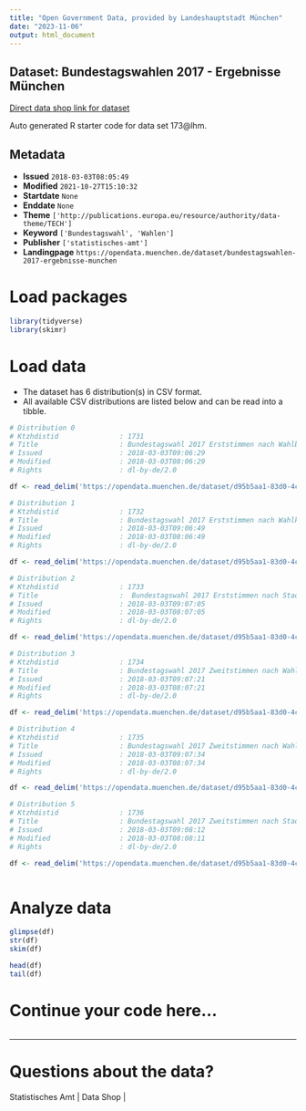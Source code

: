 ```yaml
---
title: "Open Government Data, provided by Landeshauptstadt München"
date: "2023-11-06"
output: html_document
---
```


## Dataset: Bundestagswahlen 2017 - Ergebnisse München

[Direct data shop link for dataset](https://opendata.muenchen.de/dataset/bundestagswahlen-2017-ergebnisse-munchen)

Auto generated R starter code for data set 173@lhm.

## Metadata

- **Issued** `2018-03-03T08:05:49`
- **Modified** `2021-10-27T15:10:32`
- **Startdate** `None`
- **Enddate** `None`
- **Theme** `['http://publications.europa.eu/resource/authority/data-theme/TECH']`
- **Keyword** `['Bundestagswahl', 'Wahlen']`
- **Publisher** `['statistisches-amt']`
- **Landingpage** `https://opendata.muenchen.de/dataset/bundestagswahlen-2017-ergebnisse-munchen`


# Load packages

```r

library(tidyverse)
library(skimr)

```

# Load data

-   The dataset has 6 distribution(s) in CSV format.
-   All available CSV distributions are listed below and can be read into a tibble.

```r

# Distribution 0
# Ktzhdistid               : 1731
# Title                    : Bundestagswahl 2017 Erststimmen nach Wahlbezirken
# Issued                   : 2018-03-03T09:06:29
# Modified                 : 2018-03-03T08:06:29
# Rights                   : dl-by-de/2.0

df <- read_delim('https://opendata.muenchen.de/dataset/d95b5aa1-83d0-4c15-9a12-661c2e3622ff/resource/14732d87-21b4-4689-b824-68b2d5a43248/download/btw2017amtlicherststimmenwahlbezirke.csv')

# Distribution 1
# Ktzhdistid               : 1732
# Title                    : Bundestagswahl 2017 Erststimmen nach Wahlkreisen
# Issued                   : 2018-03-03T09:06:49
# Modified                 : 2018-03-03T08:06:49
# Rights                   : dl-by-de/2.0

df <- read_delim('https://opendata.muenchen.de/dataset/d95b5aa1-83d0-4c15-9a12-661c2e3622ff/resource/339d69ec-69ce-4675-a397-3fb54507c124/download/btw2017amtlicherststimmenwahlkreise.csv')

# Distribution 2
# Ktzhdistid               : 1733
# Title                    :  Bundestagswahl 2017 Erststimmen nach Stadtbezirken
# Issued                   : 2018-03-03T09:07:05
# Modified                 : 2018-03-03T08:07:05
# Rights                   : dl-by-de/2.0

df <- read_delim('https://opendata.muenchen.de/dataset/d95b5aa1-83d0-4c15-9a12-661c2e3622ff/resource/bcf97087-9198-4736-8715-23975e1229c5/download/btw2017amtlicherststimmenstadtbezirke.csv')

# Distribution 3
# Ktzhdistid               : 1734
# Title                    : Bundestagswahl 2017 Zweitstimmen nach Wahlkreisen
# Issued                   : 2018-03-03T09:07:21
# Modified                 : 2018-03-03T08:07:21
# Rights                   : dl-by-de/2.0

df <- read_delim('https://opendata.muenchen.de/dataset/d95b5aa1-83d0-4c15-9a12-661c2e3622ff/resource/1655cdc8-13c3-489b-94a6-19a887da714d/download/btw2017amtlichzweitstimmenwahlkreise.csv')

# Distribution 4
# Ktzhdistid               : 1735
# Title                    : Bundestagswahl 2017 Zweitstimmen nach Wahlbezirken
# Issued                   : 2018-03-03T09:07:34
# Modified                 : 2018-03-03T08:07:34
# Rights                   : dl-by-de/2.0

df <- read_delim('https://opendata.muenchen.de/dataset/d95b5aa1-83d0-4c15-9a12-661c2e3622ff/resource/fba0bca0-aaa6-4888-a5d9-ecf25c845575/download/btw2017amtlichzweitstimmenwahlbezirke.csv')

# Distribution 5
# Ktzhdistid               : 1736
# Title                    : Bundestagswahl 2017 Zweitstimmen nach Stadtbezirken
# Issued                   : 2018-03-03T09:08:12
# Modified                 : 2018-03-03T08:08:11
# Rights                   : dl-by-de/2.0

df <- read_delim('https://opendata.muenchen.de/dataset/d95b5aa1-83d0-4c15-9a12-661c2e3622ff/resource/7b1ee971-6c60-4c9b-9675-8aa211a51be7/download/btw2017amtlichzweitstimmenstadtbezirke.csv')



```

# Analyze data

```r

glimpse(df)
str(df)
skim(df)

head(df)
tail(df)

```

# Continue your code here...

```r

```

------------------------------------------------------------------------

# Questions about the data?

Statistisches Amt | Data Shop | 
